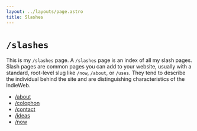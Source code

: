 ```yaml
---
layout: ../layouts/page.astro
title: Slashes
---
```


# `/slashes`

This is my `/slashes` page. A `/slashes` page is an index of all my slash pages. Slash pages are common pages you can add to your website, usually with a standard, root-level slug like `/now`, `/about`, or `/uses`. They tend to describe the individual behind the site and are distinguishing characteristics of the IndieWeb.

- <a href="/about">/about</a>
- <a href="/colophon">/colophon</a>
- <a href="/contact">/contact</a>
- <a href="/ideas">/ideas</a>
- <a href="/now">/now</a>
